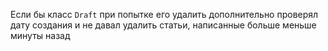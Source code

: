 Если бы класс `Draft` при попытке его удалить дополнительно проверял дату создания и не давал удалить статьи, написанные больше меньше минуты назад
